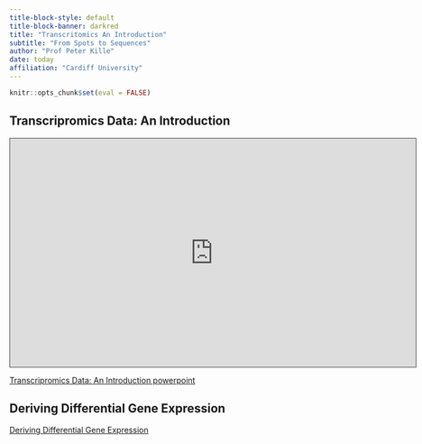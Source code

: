 ```yaml
---
title-block-style: default
title-block-banner: darkred
title: "Transcritomics An Introduction"
subtitle: "From Spots to Sequences"
author: "Prof Peter Kille"
date: today
affiliation: "Cardiff University"
---
```


```r
knitr::opts_chunk$set(eval = FALSE)
```

## Transcripromics Data: An Introduction

<iframe  data-external="1" src="https://cardiff.cloud.panopto.eu/Panopto/Pages/Embed.aspx?id=3c57884e-a916-4241-9d54-af7d0117a8fc&autoplay=false&offerviewer=true&showtitle=true&showbrand=true&captions=false&interactivity=all" height="405" width="720" style="border: 1px solid #464646;" allowfullscreen allow="autoplay"></iframe>

[Transcripromics Data: An Introduction powerpoint](Transcripromics Data: An Introduction)

## Deriving Differential Gene Expression


[Deriving Differential Gene Expression](https://tinyurl.com/ewjv2huy)

